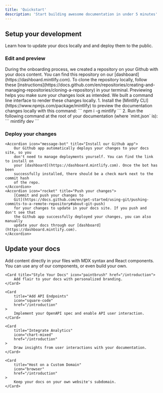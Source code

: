 ```yaml
---
title: 'Quickstart'
description: 'Start building awesome documentation in under 5 minutes'
---
```


## Setup your development

Learn how to update your docs locally and and deploy them to the public.

### Edit and preview

<AccordionGroup>
    <Accordion icon="github" title="Clone your docs locally">
        During the onboarding process, we created a repository on your Github with
        your docs content. You can find this repository on our
        [dashboard](https://dashboard.mintlify.com). To clone the repository
        locally, follow these
        [instructions](https://docs.github.com/en/repositories/creating-and-managing-repositories/cloning-a-repository)
        in your terminal.
    </Accordion>
    <Accordion icon="rectangle-terminal" title="Preview changes">
        Previewing helps you make sure your changes look as intended. We built a
        command line interface to render these changes locally. 1. Install the
        [Mintlify CLI](https://www.npmjs.com/package/mintlify) to preview the
        documentation changes locally with this command: ``` npm i -g mintlify ```
        2. Run the following command at the root of your documentation (where
        `mint.json` is): ``` mintlify dev ```
    </Accordion>
</AccordionGroup>

### Deploy your changes

<AccordionGroup>

    <Accordion icon="message-bot" title="Install our Github app">
        Our Github app automatically deploys your changes to your docs site, so you
        don't need to manage deployments yourself. You can find the link to install on
        your [dashboard](https://dashboard.mintlify.com). Once the bot has been
        successfully installed, there should be a check mark next to the commit hash
        of the repo.
    </Accordion>
    <Accordion icon="rocket" title="Push your changes">
        [Commit and push your changes to
        Git](https://docs.github.com/en/get-started/using-git/pushing-commits-to-a-remote-repository#about-git-push)
        for your changes to update in your docs site. If you push and don't see that
        the Github app successfully deployed your changes, you can also manually
        update your docs through our [dashboard](https://dashboard.mintlify.com).
    </Accordion>

</AccordionGroup>

## Update your docs

Add content directly in your files with MDX syntax and React components. You can use any of our components, or even build your own.

<CardGroup>

    <Card title="Style Your Docs" icon="paintbrush" href="/introduction">
        Add flair to your docs with personalized branding.
    </Card>

    <Card
        title="Add API Endpoints"
        icon="square-code"
        href="/introduction"
    >
        Implement your OpenAPI spec and enable API user interaction.
    </Card>

    <Card
        title="Integrate Analytics"
        icon="chart-mixed"
        href="/introduction"
    >
        Draw insights from user interactions with your documentation.
    </Card>

    <Card
        title="Host on a Custom Domain"
        icon="browser"
        href="/introduction"
    >
        Keep your docs on your own website's subdomain.
    </Card>

</CardGroup>
